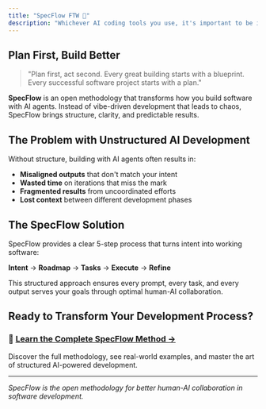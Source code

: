 ```yaml
---
title: "SpecFlow FTW 🙌"
description: "Whichever AI coding tools you use, it's important to be intentional about what you're building."
---
```


## Plan First, Build Better

> "Plan first, act second. Every great building starts with a blueprint. Every successful software project starts with a plan."

**SpecFlow** is an open methodology that transforms how you build software with AI agents. Instead of vibe-driven development that leads to chaos, SpecFlow brings structure, clarity, and predictable results.

## The Problem with Unstructured AI Development

Without structure, building with AI agents often results in:
- **Misaligned outputs** that don't match your intent
- **Wasted time** on iterations that miss the mark  
- **Fragmented results** from uncoordinated efforts
- **Lost context** between different development phases

## The SpecFlow Solution

SpecFlow provides a clear 5-step process that turns intent into working software:

**Intent** → **Roadmap** → **Tasks** → **Execute** → **Refine**

This structured approach ensures every prompt, every task, and every output serves your goals through optimal human-AI collaboration.

## Ready to Transform Your Development Process?

### 🚀 **[Learn the Complete SpecFlow Method →](https://www.specflow.com/)**

Discover the full methodology, see real-world examples, and master the art of structured AI-powered development.

---

*SpecFlow is the open methodology for better human-AI collaboration in software development.*